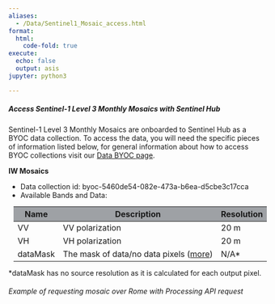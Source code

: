 ```yaml
---
aliases: 
  - /Data/Sentinel1_Mosaic_access.html
format:
  html:
    code-fold: true
execute:
  echo: false
  output: asis
jupyter: python3

---
```


##### Access Sentinel-1 Level 3 Monthly Mosaics with Sentinel Hub

Sentinel-1 Level 3 Monthly Mosaics are onboarded to Sentinel Hub as a BYOC data collection. To access the data, you will need the specific pieces of information listed below, for general information about how to access BYOC collections visit our [Data BYOC page](https://documentation.dataspace.copernicus.eu/APIs/SentinelHub/Data/Byoc.html){target="_blank"}.

**IW Mosaics**

- Data collection id: byoc-5460de54-082e-473a-b6ea-d5cbe3c17cca
- Available Bands and Data:

<table class="available-mosaic-bands" style="margin: 10px;">
  <thead>
    <tr>
      <th style="background-color: #9ea1a5">Name</th>
      <th style="background-color: #9ea1a5">Description</th>
      <th style="background-color: #9ea1a5">Resolution</th>
    </tr>
  </thead>
  <tbody>
    <tr>
      <td rowspan="1">VV</td>
      <td>VV polarization</td>
      <td>20 m</td>
    </tr>
    <tr>
      <td rowspan="1">VH</td>
      <td>VH polarization</td>
      <td>20 m</td>
    </tr>
    <tr>
      <td rowspan="1">dataMask</td>
      <td>The mask of data/no data pixels ([more](https://documentation.dataspace.copernicus.eu/APIs/SentinelHub/UserGuides/Datamask.html))</td>
      <td>N/A*</td>
    </tr>    
  </tbody>
</table>

*dataMask has no source resolution as it is calculated for each output pixel.

###### Example of requesting mosaic over Rome with Processing API request
